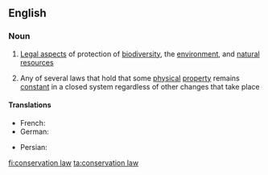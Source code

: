 {{also|conservation-law}}
==English==

===Noun===
{{wikipedia}}
{{en-noun|head=[[conservation]] [[law]]}}

# {{lb|en|biology}} [[law|Legal aspects]] of protection of [[biodiversity]], the [[environment]], and [[natural resources]]
# {{lb|en|physics}} Any of several laws that hold that some [[physical]] [[property]] remains [[constant]] in a closed system regardless of other changes that take place

====Translations====
{{trans-top|physical property remaining constant}}
* French: {{t|fr|loi de conservation|f}}
* German: {{t+|de|Erhaltungssatz|m}}
{{trans-mid}}
* Persian: {{t|fa|قانون بقاء|sc=fa-Arab}}
{{trans-bottom}}

[[fi:conservation law]]
[[ta:conservation law]]